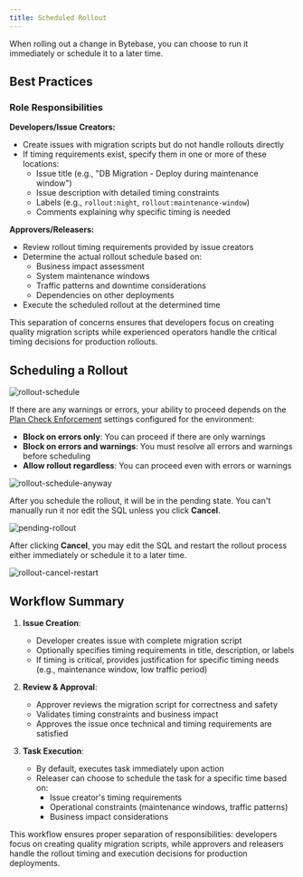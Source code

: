 ```yaml
---
title: Scheduled Rollout
---
```


When rolling out a change in Bytebase, you can choose to run it immediately or schedule it to a later time.

## Best Practices

### Role Responsibilities

**Developers/Issue Creators:**

- Create issues with migration scripts but do not handle rollouts directly
- If timing requirements exist, specify them in one or more of these locations:
  - Issue title (e.g., "DB Migration - Deploy during maintenance window")
  - Issue description with detailed timing constraints
  - Labels (e.g., `rollout:night`, `rollout:maintenance-window`)
  - Comments explaining why specific timing is needed

**Approvers/Releasers:**

- Review rollout timing requirements provided by issue creators
- Determine the actual rollout schedule based on:
  - Business impact assessment
  - System maintenance windows
  - Traffic patterns and downtime considerations
  - Dependencies on other deployments
- Execute the scheduled rollout at the determined time

This separation of concerns ensures that developers focus on creating quality migration scripts while experienced operators handle the critical timing decisions for production rollouts.

## Scheduling a Rollout

![rollout-schedule](/content/docs/change-database/scheduled-rollout/bb-rollout.webp)

If there are any warnings or errors, your ability to proceed depends on the [Plan Check Enforcement](/change-database/environment-policy/rollout-policy#plan-check-enforcement) settings configured for the environment:

- **Block on errors only**: You can proceed if there are only warnings
- **Block on errors and warnings**: You must resolve all errors and warnings before scheduling
- **Allow rollout regardless**: You can proceed even with errors or warnings

![rollout-schedule-anyway](/content/docs/change-database/scheduled-rollout/bb-rollout-anyway.webp)

After you schedule the rollout, it will be in the pending state. You can't manually run it nor edit the SQL unless you click **Cancel**.

![pending-rollout](/content/docs/change-database/scheduled-rollout/bb-pending-rollout.webp)

After clicking **Cancel**, you may edit the SQL and restart the rollout process either immediately or schedule it to a later time.

![rollout-cancel-restart](/content/docs/change-database/scheduled-rollout/bb-rollout-cancel-restart.webp)

## Workflow Summary

1. **Issue Creation**:

   - Developer creates issue with complete migration script
   - Optionally specifies timing requirements in title, description, or labels
   - If timing is critical, provides justification for specific timing needs (e.g., maintenance window, low traffic period)

2. **Review & Approval**:

   - Approver reviews the migration script for correctness and safety
   - Validates timing constraints and business impact
   - Approves the issue once technical and timing requirements are satisfied

3. **Task Execution**:
   - By default, executes task immediately upon action
   - Releaser can choose to schedule the task for a specific time based on:
     - Issue creator's timing requirements
     - Operational constraints (maintenance windows, traffic patterns)
     - Business impact considerations

This workflow ensures proper separation of responsibilities: developers focus on creating quality migration scripts, while approvers and releasers handle the rollout timing and execution decisions for production deployments.
